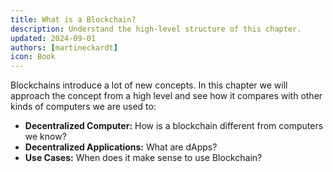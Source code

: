```yaml
---
title: What is a Blockchain?
description: Understand the high-level structure of this chapter.
updated: 2024-09-01
authors: [martineckardt]
icon: Book
---
```


Blockchains introduce a lot of new concepts. In this chapter we will approach the concept from a high level and see how it compares with other kinds of computers we are used to:

- **Decentralized Computer:** How is a blockchain different from computers we know?
- **Decentralized Applications:** What are dApps? 
- **Use Cases:** When does it make sense to use Blockchain?
